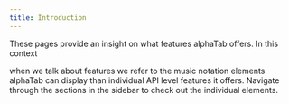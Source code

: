 ```yaml
---
title: Introduction
---
```



These pages provide an insight on what features alphaTab offers. In this context 

when we talk about features we refer to the music notation elements alphaTab 
can display than individual API level features it offers. 
Navigate through the sections in the sidebar to check out the individual elements.  
<AlphaTab file="/files/canon.gp" />